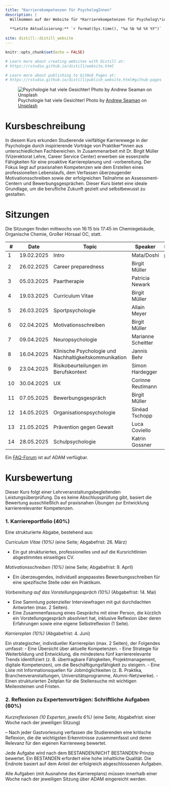 ```yaml
---
title: "Karrierekompetenzen für PsychologInnen"
description: |
  Willkommen auf der Website für *Karrierekompetenzen für Psycholog\*innen* FS25 ([75723-01](https://vorlesungsverzeichnis.unibas.ch/de/vorlesungsverzeichnis?id=292389))
  
  **Letzte Aktualisierung:** `r format(Sys.time(), "%a %b %d %X %Y")`
  
site: distill::distill_website
---
```


```r
knitr::opts_chunk$set(echo = FALSE)

# Learn more about creating websites with Distill at:
# https://rstudio.github.io/distill/website.html

# Learn more about publishing to GitHub Pages at:
# https://rstudio.github.io/distill/publish_website.html#github-pages

```

![Psychologie hat viele Gesichter! <span>Photo by <a href="https://unsplash.com/@amseaman?utm_content=creditCopyText&utm_medium=referral&utm_source=unsplash">Andrew Seaman</a> on <a href="https://unsplash.com/photos/gray-concrete-wall-4Fi_4Q6_eFM?utm_content=creditCopyText&utm_medium=referral&utm_source=unsplash">Unsplash</a></span>](photos/andrew-seaman-4Fi_4Q6_eFM-unsplash.jpg)

# Kursbeschreibung

In diesem Kurs erkunden Studierende vielfältige Karrierewege in der Psychologie durch inspirierende Vorträge von Praktiker*innen aus unterschiedlichen Fachbereichen. In Zusammenarbeit mit Dr. Birgit Müller (Vizerektorat Lehre, Career Service Center) erwerben sie essenzielle Fähigkeiten für eine proaktive Karriereplanung und -vorbereitung. Der Fokus liegt auf praxisnahen Kompetenzen wie dem Erstellen eines professionellen Lebenslaufs, dem Verfassen überzeugender Motivationsschreiben sowie der erfolgreichen Teilnahme an Assessment-Centern und Bewerbungsgesprächen. Dieser Kurs bietet eine ideale Grundlage, um die berufliche Zukunft gezielt und selbstbewusst zu gestalten.

# Sitzungen

Die Sitzungen finden mittwochs von 16:15 bis 17:45 im Chemiegebäude, Organische Chemie, Großer Hörsaal OC, statt.

::: l-body
| # | Date     | Topic                  | Speaker | Slides |
|---| ---------|------------------------|--------| --------|
| 1 | 19.02.2025 | Intro | Mata/Doshi | [pdf](presentations/KKP_session1.pdf) |
| 2 | 26.02.2025 | Career preparedness | Birgit Müller | | 
| 3 | 05.03.2025 | Paartherapie | Patricia Newark | | 
| 4 | 19.03.2025 | Curriculum Vitae | Birgit Müller | |
| 5 | 26.03.2025 | Sportpsychologie |  Allain Meyer | |
| 6 | 02.04.2025 | Motivationsschreiben | Birgit Müller | |
| 7 | 09.04.2025 | Neuropsychologie | Marianne Scheitter | |
| 8 | 16.04.2025 | Klinische Psychologie und Nachhaltigkeitskommunikation |  Jannis Behr | |
| 9 | 23.04.2025 | Risikobeurteilungen im Berufskontext |  Simon Hardegger | |
| 10 | 30.04.2025 | UX | Corinne Reutimann | |
|11 | 07.05.2025 | Bewerbungsgespräch |  Birgit Müller | |
|12 | 14.05.2025 | Organisationspsychologie | Sinéad Tschopp | |
|13 | 21.05.2025 | Prävention gegen Gewalt | Luca Coviello | |
|14 | 28.05.2025 | Schulpsychologie | Katrin Gossner | |
:::

Ein [FAQ-Forum](https://adam.unibas.ch/goto_adam_crs_1942323.html) ist auf ADAM verfügbar.


# Kursbewertung 

Dieser Kurs folgt einer Lehrveranstaltungsbegleitenden Leistungsüberprüfung. Da es keine Abschlussprüfung gibt, basiert die Bewertung ausschließlich auf praxisnahen Übungen zur Entwicklung karriererelevanter Kompetenzen.
 
### 1. Karriereportfolio (40%)
Eine strukturierte Abgabe, bestehend aus:
 
*Curriculum Vitae (10%)* (eine Seite; Abgabefrist: 26. März)

- Ein gut strukturiertes, professionelles und auf die Kursrichtlinien abgestimmtes einseitiges CV. 
 
*Motivationsschreiben (10%)* (eine Seite; Abgabefrist: 9. April)

- Ein überzeugendes, individuell angepasstes Bewerbungsschreiben für eine spezifische Stelle oder ein Praktikum. 
 
*Vorbereitung auf das Vorstellungsgespräch (10%)* (Abgabefrist: 14. Mai)

- Eine Sammlung potenzieller Interviewfragen mit gut durchdachten Antworten (max. 2 Seiten).
- Eine Zusammenfassung eines Gesprächs mit einer Person, die kürzlich ein Vorstellungsgespräch absolviert hat, inklusive Reflexion über deren Erfahrungen sowie eine eigene Selbstreflexion (1 Seite).
 
*Karriereplan (10%)* (Abgabefrist: 4. Juni)

Ein strategischer, individueller Karriereplan (max. 2 Seiten), der Folgendes umfasst:
- Eine Übersicht über aktuelle Kompetenzen.
- Eine Strategie für Weiterbildung und Entwicklung, die mindestens fünf karriererelevante Trends identifiziert (z. B. übertragbare Fähigkeiten, Projektmanagement, digitale Kompetenzen), um die Beschäftigungsfähigkeit zu steigern.
- Eine Liste mit Informationsquellen für Jobmöglichkeiten (z. B. Praktika, Branchenveranstaltungen, Universitätsprogramme, Alumni-Netzwerke).
- Einen strukturierten Zeitplan für die Stellensuche mit wichtigen Meilensteinen und Fristen.
 
### 2. Reflexion zu Expertenvorträgen: Schriftliche Aufgaben (60%)

*Kurzreflexionen (10 Experten, jeweils 6%)* (eine Seite; Abgabefrist: einer Woche nach der jeweiligen Sitzung)

– Nach jeder Gastvorlesung verfassen die Studierenden eine kritische Reflexion, die die wichtigsten Erkenntnisse zusammenfasst und deren Relevanz für den eigenen Karriereweg bewertet.
 
Jede Aufgabe wird nach dem BESTANDEN/NICHT BESTANDEN-Prinzip bewertet. Ein BESTANDEN erfordert eine hohe inhaltliche Qualität. Die Endnote basiert auf dem Anteil der erfolgreich abgeschlossenen Aufgaben.
 
Alle Aufgaben (mit Ausnahme des Karriereplans) müssen innerhalb einer Woche nach der jeweiligen Sitzung über ADAM eingereicht werden.
